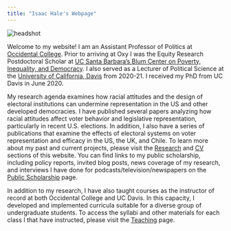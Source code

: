 ```yaml
---
title: "Isaac Hale's Webpage"
---
```


<head>

<title>Isaac Hale's Website</title>

<!-- Global site tag (gtag.js) - Google Analytics -->
<script async src="https://www.googletagmanager.com/gtag/js?id=UA-140699540-1"></script>
<script>
  window.dataLayer = window.dataLayer || [];
  function gtag(){dataLayer.push(arguments);}
  gtag('js', new Date());

  gtag('config', 'UA-140699540-1');
</script>
</head>


<img src="headshot.jpg" alt="headshot">

Welcome to my website! I am an Assistant Professor of Politics at <a href="https://www.oxy.edu/academics/areas-study/politics">Occidental College</a>. Prior to arriving at Oxy  I was the Equity Research Postdoctoral Scholar at <a href="https://www.blumcenter.ucsb.edu/"> UC Santa Barbara's Blum Center on Poverty, Inequality, and Democracy</a>. I also served as a Lecturer of Political Science at the <a href="https://ps.ucdavis.edu/">University of California, Davis</a> from 2020-21. I received my PhD from UC Davis in June 2020. 

My research agenda examines how racial attitudes and the design of electoral institutions can undermine representation in the US and other developed democracies. I have published several papers analyzing how racial attitudes affect voter behavior and legislative representation, particularly in recent U.S. elections. In addition, I also have a series of publications that examine the effects of electoral systems on voter representation and efficacy in the US, the UK, and Chile.  To learn more about my past and current projects, please visit the <a href="https://www.isaacdhale.com/research.html">Research</a> and <a href="https://www.isaacdhale.com/cv.html">CV</a> sections of this website. You can find links to my public scholarship, including policy reports, invited blog posts, news coverage of my research, and interviews I have done for podcasts/television/newspapers on the <a href="https://www.isaacdhale.com/media.html">Public Scholarship</a> page.
 
In addition to my research, I have also taught courses as the instructor of record at both Occidental College and UC Davis. In this capacity, I developed and implemented curricula suitable for a diverse group of undergraduate students. To access the syllabi and other materials for each class I that have instructed, please visit the <a href= "https://www.isaacdhale.com/teaching.html">Teaching</a> page.

</html>